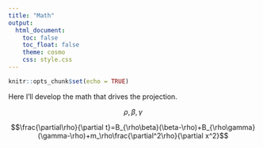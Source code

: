 ```yaml
---
title: "Math"
output: 
  html_document: 
    toc: false
    toc_float: false
    theme: cosmo
    css: style.css
---
```


```r
knitr::opts_chunk$set(echo = TRUE)
```

Here I'll develop the math that drives the projection.

$$\rho,\beta,\gamma$$

$$\frac{\partial\rho}{\partial t}=B_{\rho\beta}(\beta-\rho)+B_{\rho\gamma}(\gamma-\rho)+m_\rho\frac{\partial^2\rho}{\partial x^2}$$